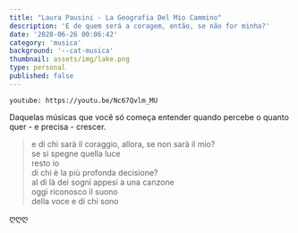 ```yaml
---
title: "Laura Pausini - La Geografia Del Mio Cammino"
description: 'E de quem será a coragem, então, se não for minha?'
date: '2020-06-26 00:06:42'
category: 'musica'
background: '--cat-musica'
thumbnail: assets/img/lake.png
type: personal
published: false
---
```


`youtube: https://youtu.be/Nc67Qvlm_MU`

Daquelas músicas que você só começa entender quando percebe o quanto quer - e precisa - crescer.

<blockquote>
e di chi sarà il coraggio, allora, se non sarà il mio?<br/>
se si spegne quella luce<br/>
resto io<br/>
di chi è la più profonda decisione?<br/>
al di là dei sogni appesi a una canzone<br/>
oggi riconosco il suono<br/>
della voce e di chi sono<br/>
</blockquote>

ღღღ